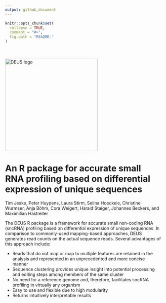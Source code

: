 ```yaml
---
output: github_document
---
```


<!-- README.md is generated from README.Rmd. Please edit that file -->

```r
knitr::opts_chunk$set(
  collapse = TRUE,
  comment = "#>",
  fig.path = "README-"
)
```
<br><br>
<img src="../pics/DEUS_logo_v2.png" alt="DEUS logo" width="300px" /> 

# An R package for accurate small RNA profiling based on differential expression of unique sequences 

Tim Jeske, Peter Huypens, Laura Stirm, Selina Hoeckele, Christine Wurmser, Anja Böhm, Cora Weigert, Harald Staiger, Johannes Beckers, and Maximilian Hastreiter

The DEUS R package is a framework for accurate small non-coding RNA (sncRNA) profiling based on differential expression of unique sequences. In comparison to commonly-used 
mapping-based approaches, DEUS generates read counts on the actual sequence reads. Several advantages of this approach include:

- Reads that do not map or map to multiple features are retained in the analysis and represented in an unprecedented and more concise manner
- Sequence clustering provides unique insight into potential processing and editing steps among members of the same cluster
- No need for a reference genome and, therefore, facilitates sncRNA profiling in virtually any organism
- Easy to use and flexible due to high modularity
- Returns intuitively interpretable results

